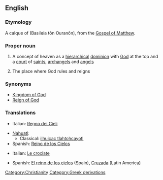 ==English==
{{wikipedia|Kingdom of God|mul=Kingdom of Heaven (film)}}

===Etymology===
A calque of {{AGr.}} '''{{polytonic|[[Βασιλεία τῶν Ουρανῶν]]}}''' (Basileia tōn Ouranōn), from the [[w:Gospel of Matthew|Gospel of Matthew]].

===Proper noun===
{{en-proper-noun|sg=[[kingdom|Kingdom]] of [[heaven|Heaven]]}}

#{{Christianity}} A concept of heaven as a [[hierarchical]] [[dominion]] with [[God]] at the top and a [[court]] of [[saint]]s, [[archangel]]s and [[angel]]s
#The place where God rules and reigns

===Synonyms===
* [[Kingdom of God]]
* [[Reign of God]]

===Translations===
{{rfc-level|Translations at L3+ (AutoFormat would have corrected level of Synonyms)}}
{{trans-top|Christian concept}}
* Italian: [[Regno dei Cieli]]
{{trans-mid}}
* [[Nahuatl]]:
** Classical: [[ilhuicac tlahtohcayotl]]
* Spanish: [[Reino de los Cielos]]
{{trans-bottom}}
{{trans-top|film}}
* Italian: [[Le crociate]]
{{trans-mid}}
* Spanish: [[El reino de los cielos]] (Spain), [[Cruzada]] (Latin America)
{{trans-bottom}}

[[Category:Christianity]]
[[Category:Greek derivations]]